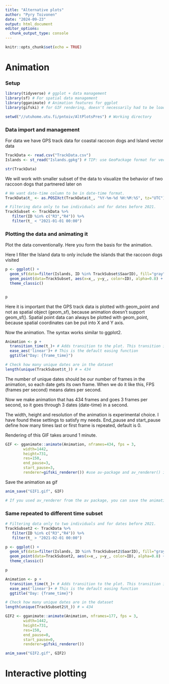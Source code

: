 ---
title: "Alternative plots"
author: "Pyry Toivonen"
date: "2024-09-23"
output: html_document
editor_options: 
  chunk_output_type: console
---

```{r setup, include=FALSE}
knitr::opts_chunk$set(echo = TRUE)
```


# Animation

### Setup
```{r message=FALSE, warning=FALSE}
library(tidyverse) # ggplot + data management
library(sf) # For spatial data management
library(gganimate) # Animation features for ggplot
library(gifski) # for GIF rendering, doesn't necessarily had to be loaded just installed

setwd("//utuhome.utu.fi/pntoiv/AltPlotsPres") # Working directory
```

### Data import and management

For data we have GPS track data for coastal raccoon dogs and Island vector data
```{r}
TrackData <- read.csv("TrackData.csv")
Islands <- st_read("Islands.gpkg") # TIP: use GeoPackage format for vector data instead of shapefiles! Better handling of columns and suitability with R in my opinion.

str(TrackData)
```

We will work with smaller subset of the data to visualize the behavior of two raccoon dogs that partnered later on
```{r}
# We want date-time column to be in date-time format.
TrackData$t_ <- as.POSIXct(TrackData$t_, "%Y-%m-%d %H:%M:%S", tz="UTC")

# Filtering data only to two individuals and for dates before 2021.
TrackSubset <- TrackData %>%
   filter(ID %in% c("R3","R4")) %>%
   filter(t_ < "2021-01-01 00:00")


```

### Plotting the data and animating it

Plot the data conventionally. Here you form the basis for the animation.

Here I filter the Island data to only include the islands that the raccoon dogs visited
```{r}
p <- ggplot() +
  geom_sf(data=filter(Islands, ID %in% TrackSubset$SaarID), fill="gray", color="gray") +
  geom_point(data=TrackSubset, aes(x=x_, y=y_, color=ID), alpha=0.8) +
  theme_classic() 


p
```

Here it is important that the GPS track data is plotted with geom_point and not as spatial object (geom_sf), because animation doesn't support geom_sf(). Spatial point data can always be plotted with geom_point, because spatial coordinates can be put into X and Y axis.


Now the animation. The syntax works similar to ggplot2.
```{r message=FALSE, warning=FALSE}
Animation <- p + 
  transition_time(t_)+ # Adds transition to the plot. This transition is time-based: see ?transition_time
  ease_aes('linear')+ # This is the default easing function
  ggtitle("Day: {frame_time}") 

# Check how many unique dates are in the dataset
length(unique(TrackSubset$t_)) # = 434
```

The number of unique dates should be our number of frames in the animation, so each date gets its own frame.
When we do it like this, FPS (frames per second) means dates per second.

Now we make animation that has 434 frames and goes 3 frames per second, so it goes through 3 dates (date-time) in a second.

The width, height and resolution of the animation is experimental choice. I have found these settings to satisfy my needs. End_pause and start_pause define how many times last or first frame is repeated, default is 0.

Rendering of this GIF takes around 1 minute.

```{r message=FALSE, warning=FALSE, eval=F, echo=T}
GIF <- gganimate::animate(Animation, nframes=434, fps = 3,
        width=1442, 
        height=731,
        res=150,
        end_pause=3,
        start_pause=3,
        renderer=gifski_renderer()) #use av-package and av_renderer() if you want a video format

```

Save the animation as gif
```{r eval=F, echo=T, message=FALSE, warning=FALSE}
anim_save("GIF1.gif", GIF)

# If you used av_renderer from the av package, you can save the animation as, for example, .mp4
```


### Same repeated to different time subset
```{r include=FALSE}

# Filtering data only to two individuals and for dates before 2021.
TrackSubset2 <- TrackData %>%
   filter(ID %in% c("R3","R4")) %>%
   filter(t_ > "2021-02-01 00:00")
```


```{r echo=FALSE}
p <- ggplot() +
  geom_sf(data=filter(Islands, ID %in% TrackSubset2$SaarID), fill="gray", color="gray") +
  geom_point(data=TrackSubset2, aes(x=x_, y=y_, color=ID), alpha=0.8) +
  theme_classic() 

p
```

```{r eval=FALSE, include=FALSE}
Animation <- p + 
  transition_time(t_)+ # Adds transition to the plot. This transition is time-based: see ?transition_time
  ease_aes('linear')+ # This is the default easing function
  ggtitle("Day: {frame_time}") 

# Check how many unique dates are in the dataset
length(unique(TrackSubset2$t_)) # = 434
```
```{r eval=FALSE, include=FALSE}
GIF2 <- gganimate::animate(Animation, nframes=177, fps = 3,
        width=1442, 
        height=731,
        res=150,
        end_pause=0,
        start_pause=0,
        renderer=gifski_renderer())

```
```{r eval=FALSE, include=FALSE}
anim_save("GIF2.gif", GIF2)
```

# Interactive plotting
